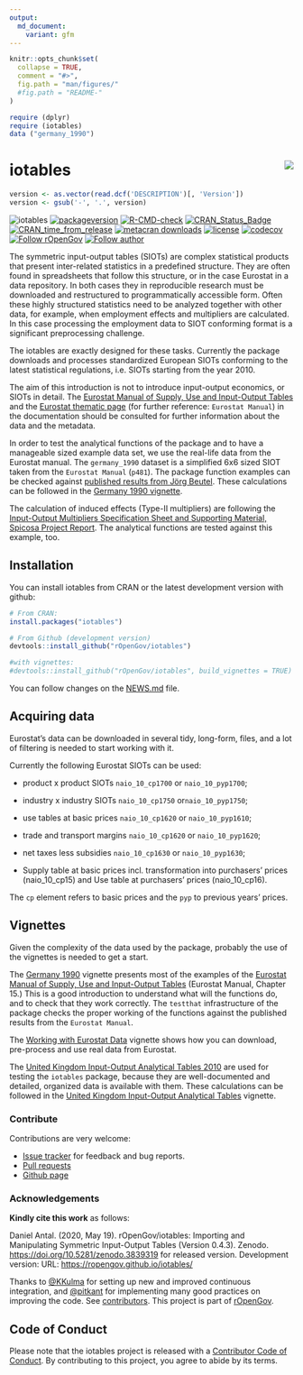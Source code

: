 ```yaml
---
output:
  md_document:
    variant: gfm
---
```

<!-- README.md is generated from README.Rmd. Please edit that file -->

```r
knitr::opts_chunk$set(
  collapse = TRUE,
  comment = "#>",
  fig.path = "man/figures/"
  #fig.path = "README-"
)

require (dplyr)
require (iotables)
data ("germany_1990")
```

# iotables <img src="man/figures/logo.png" align="right" />

```r
version <- as.vector(read.dcf('DESCRIPTION')[, 'Version'])                
version <- gsub('-', '.', version)
```                                                                                                                         

<!-- <img src="/man/figures/logo.png" align="right" height="205 width="205"/>-->
![iotables](man/figures/logo20.png)
[![packageversion](https://img.shields.io/badge/Package%20version-`r version`-orange.svg?style=flat-square)](https://github.com/rOpenGov/iotables/commits/master)
[![R-CMD-check](https://github.com/rOpenGov/iotables/workflows/R-CMD-check/badge.svg)](https://github.com/rOpenGov/iotables/actions)
[![CRAN_Status_Badge](https://www.r-pkg.org/badges/version/iotables)](https://cran.r-project.org/package=iotables)
[![CRAN_time_from_release](https://www.r-pkg.org/badges/ago/iotables)](https://cran.r-project.org/package=iotables)
[![metacran downloads](https://cranlogs.r-pkg.org/badges/iotables)](https://cran.r-project.org/package=iotables)
[![license](https://img.shields.io/badge/license-MIT + file LICENSE-lightgrey.svg)](https://choosealicense.com/)
[![codecov](https://codecov.io/gh/rOpenGov/iotables/branch/master/graph/badge.svg?token=cnYWtcC81E)](https://codecov.io/gh/rOpenGov/iotables)
[![Follow rOpenGov](https://img.shields.io/twitter/follow/ropengov.svg?style=social)](https://twitter.com/intent/follow?screen_name=ropengov) 
[![Follow author](https://img.shields.io/twitter/follow/antaldaniel.svg?style=social)](https://twitter.com/intent/follow?screen_name=antaldaniel)

The symmetric input-output tables (SIOTs) are complex statistical products that present inter-related statistics in a predefined structure. They are often found in spreadsheets that follow this structure, or in the case Eurostat in a data repository. In both cases they in reproducible research must be downloaded and restructured to programmatically accessible form. Often these highly structured statistics need to be analyzed together with other data, for example, when employment effects and multipliers are calculated. In this case processing the employment data to SIOT conforming format is a significant preprocessing challenge.

The iotables are exactly designed for these tasks. Currently the package downloads and processes standardized European SIOTs conforming to the latest statistical regulations, i.e. SIOTs starting from the year 2010.  

The aim of this introduction is not to introduce input-output economics, or SIOTs in detail. The [Eurostat Manual of Supply, Use and Input-Output Tables](https://ec.europa.eu/eurostat/en/web/products-manuals-and-guidelines/-/KS-RA-07-013) and the [Eurostat thematic page](https://ec.europa.eu/eurostat/web/esa-supply-use-input-tables/overview) (for further reference: `Eurostat Manual`) in the documentation should be consulted for further information about the data and the metadata. 

In order to test the analytical functions of the package and to have a manageable sized example data set, we use the real-life data from the Eurostat manual. The `germany_1990` dataset is a simplified 6x6 sized SIOT taken from the `Eurostat Manual` (`p481`).  The package function examples can be checked against [published results from Jörg Beutel](https://ec.europa.eu/eurostat/documents/3859598/5902113/KS-RA-07-013-EN.PDF/b0b3d71e-3930-4442-94be-70b36cea9b39?version=1.0). These calculations can be followed in the [Germany 1990 vignette](https://iotables.dataobservatory.eu/articles/germany_1990.html).

The calculation of induced effects (Type-II multipliers) are following the [Input-Output Multipliers Specification Sheet and Supporting Material, Spicosa Project Report](http://www.coastal-saf.eu/output-step/pdf/Specification sheet I_O_final.pdf). The analytical functions are tested against this example, too.

## Installation

You can install iotables from CRAN or the latest development version with github:

```r
# From CRAN:
install.packages("iotables")

# From Github (development version)
devtools::install_github("rOpenGov/iotables")

#with vignettes:
#devtools::install_github("rOpenGov/iotables", build_vignettes = TRUE)
```

You can follow changes on the [NEWS.md](https://github.com/rOpenGov/iotables/blob/master/NEWS.md) file. 

## Acquiring data

Eurostat's data can be downloaded in several tidy, long-form, files, and a lot of filtering is needed to start working with it.

Currently the following Eurostat SIOTs can be used:

-   product x product SIOTs `naio_10_cp1700` or `naio_10_pyp1700`;

-   industry x industry SIOTs `naio_10_cp1750` or`naio_10_pyp1750`;

-   use tables at basic prices `naio_10_cp1620` or `naio_10_pyp1610`;

-   trade and transport margins `naio_10_cp1620` or `naio_10_pyp1620`;

-   net taxes less subsidies `naio_10_cp1630` or `naio_10_pyp1630`;

- 	Supply table at basic prices incl. transformation into purchasers' prices (naio_10_cp15) and Use table at purchasers' prices (naio_10_cp16).

The `cp` element refers to basic prices and the `pyp` to previous years' prices.

## Vignettes 

Given the complexity of the data used by the package, probably the use of the vignettes is needed to get a start. 

The [Germany 1990](https://iotables.dataobservatory.eu/articles/germany_1990.html) vignette presents most of the examples of the [Eurostat Manual of Supply, Use and Input-Output Tables](https://ec.europa.eu/eurostat/documents/3859598/5902113/KS-RA-07-013-EN.PDF/b0b3d71e-3930-4442-94be-70b36cea9b39?version=1.0) (Eurostat Manual, Chapter 15.) This is a good introduction to understand what will the functions do, and to check that they work correctly.  The `testthat` infrastructure of the package checks the proper working of the functions against the published results from the `Eurostat Manual`.

The [Working with Eurostat Data](https://iotables.dataobservatory.eu/articles/working_with_eurostat.html) vignette shows how you can download, pre-process and use real data from Eurostat.

The [United Kingdom Input-Output Analytical Tables 2010](https://webarchive.nationalarchives.gov.uk/20160114044923/http://www.ons.gov.uk/ons/rel/input-output/input-output-analytical-tables/2010/index.html) are used for testing the `iotables` package, because they are well-documented and detailed, organized data is available with them. These calculations can be followed in the [United Kingdom Input-Output Analytical Tables](https://iotables.dataobservatory.eu/articles/united_kingdom_2010.html) vignette.


### Contribute

Contributions are very welcome:

  * [Issue tracker](https://github.com/ropengov/iotables/issues) for feedback and bug reports.
  * [Pull requests](https://github.com/ropengov/iotables/)
  * [Github page](https://github.com/ropengov/iotables/)

### Acknowledgements

**Kindly cite this work** as follows: 

Daniel Antal. (2020, May 19). rOpenGov/iotables: Importing and Manipulating Symmetric Input-Output Tables (Version 0.4.3). Zenodo. [https://doi.org/10.5281/zenodo.3839319](https://doi.org/10.5281/zenodo.3839319) for released version. 
Development version: URL: [https://ropengov.github.io/iotables/](https://ropengov.github.io/iotables/)

Thanks to [\@KKulma](https://github.com/KKulma/) for setting up new and improved continuous integration, and [\@pitkant](https://github.com/pitkant) for implementing many good practices on improving the code. See [contributors](https://github.com/ropengov/iotables/graphs/contributors). This project is part of [rOpenGov](http://ropengov.org).


## Code of Conduct
  
Please note that the iotables project is released with a [Contributor Code of Conduct](https://contributor-covenant.org/version/2/0/CODE_OF_CONDUCT.html). By contributing to this project, you agree to abide by its terms.
